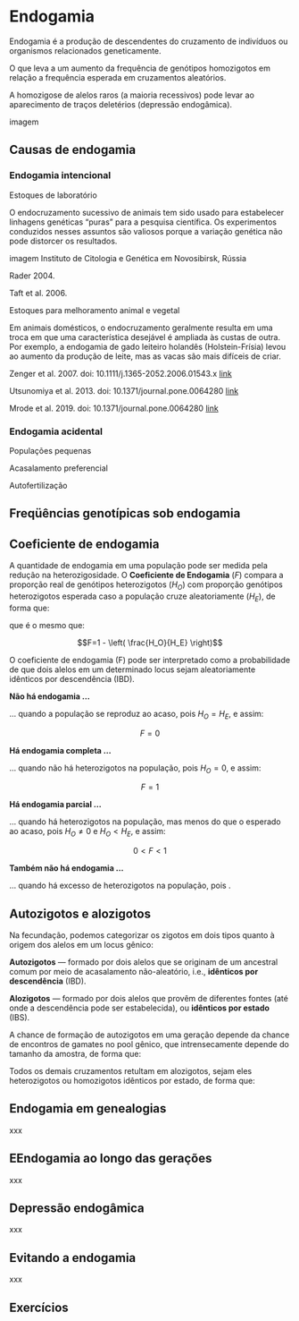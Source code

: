 # Endogamia

Endogamia é a produção de descendentes do cruzamento de indivíduos ou organismos relacionados geneticamente.

O que leva a um aumento da frequência de genótipos homozigotos em relação a frequência esperada em cruzamentos aleatórios.

A homozigose de alelos raros (a maioria recessivos) pode levar ao aparecimento de traços deletérios (depressão endogâmica).

imagem

## Causas de endogamia

### Endogamia intencional

Estoques de laboratório

O endocruzamento sucessivo de animais tem sido usado para estabelecer linhagens genéticas "puras" para a pesquisa científica. Os experimentos conduzidos nesses assuntos são valiosos porque a variação genética não pode distorcer os resultados.

imagem
Instituto de Citologia e Genética em Novosibirsk, Rússia

Rader 2004. 

Taft et al. 2006. 

Estoques para melhoramento animal e vegetal

Em animais domésticos, o endocruzamento geralmente resulta em uma troca em que uma característica desejável é ampliada às custas de outra. Por exemplo, a endogamia de gado leiteiro holandês (Holstein-Frísia) levou ao aumento da produção de leite, mas as vacas são mais difíceis de criar.

Zenger et al. 2007. doi: 10.1111/j.1365-2052.2006.01543.x [link](https://doii.org/10.1111/j.1365-2052.2006.01543.x ) 

Utsunomiya et al. 2013. doi: 10.1371/journal.pone.0064280 [link](https://doii.org/10.1371/journal.pone.0064280)

Mrode et al. 2019. doi: 10.1371/journal.pone.0064280 [link](https://doii.org/10.1371/journal.pone.0064280)

### Endogamia acidental

Populações pequenas

Acasalamento preferencial

Autofertilização

## Freqüências genotípicas sob endogamia

## Coeficiente de endogamia

A quantidade de endogamia em uma população pode ser medida pela redução na heterozigosidade.
O **Coeficiente de Endogamia** ($F$) compara a proporção real de genótipos heterozigotos ($H_O$) com proporção genótipos heterozigotos esperada caso a população cruze aleatoriamente ($H_E$), de forma que:

\begin{equation} 
  F=\frac{(H_E - H_O)}{H_E}
  (\#eq:endogamia)
\end{equation} 

que é o mesmo que:

$$F=1 - \left( \frac{H_O}{H_E} \right)$$

O coeficiente de endogamia (F) pode ser interpretado como a probabilidade de que dois alelos em um determinado locus sejam aleatoriamente idênticos por descendência (IBD).

**Não há endogamia ...**

... quando a população se reproduz ao acaso, pois $H_O=H_E$, e assim:

$$F=0$$

**Há endogamia completa ...**

... quando não há heterozigotos na população, pois $H_O=0$, e assim: 

$$F=1$$

**Há endogamia parcial ...**

... quando há heterozigotos na população, mas menos do que o esperado ao acaso, pois $H_O\ne0$ e $H_O<H_E$, e assim: 

$$0<F<1$$

**Também não há endogamia ...**

... quando há excesso de heterozigotos na população, pois .

## Autozigotos e alozigotos

Na fecundação, podemos categorizar os zigotos em dois tipos quanto à origem dos alelos em um locus gênico:

**Autozigotos** — formado por dois alelos que se originam de um ancestral comum por meio de acasalamento não-aleatório, i.e., **idênticos por descendência** (IBD).

**Alozigotos** — formado por dois alelos que provêm de diferentes fontes (até onde a descendência pode ser estabelecida), ou **idênticos por estado** (IBS).

A chance de formação de autozigotos em uma geração depende da chance de encontros de gamates no pool gênico, que intrensecamente depende do tamanho da amostra, de forma que:

\begin{equation}
  P(Autozigotos)=\frac{1}{2N_e}
  (\#eq:autozigotos)
\end{equation}

Todos os demais cruzamentos retultam em alozigotos, sejam eles heterozigotos ou homozigotos idênticos por estado, de forma que:

\begin{equation} 
   P(Alozigotos)= 1-\left(\frac{1}{2N_e}\right)
   (\#eq:alozigotos)
\end{equation} 

## Endogamia em genealogias

xxx

## EEndogamia ao longo das gerações

xxx

## Depressão endogâmica

xxx

## Evitando a endogamia

xxx

## Exercícios
